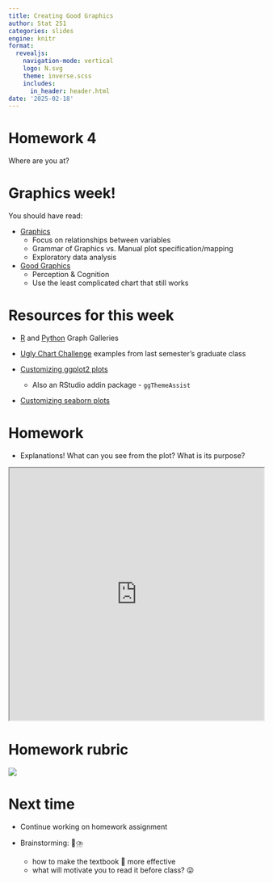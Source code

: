 ```yaml
---
title: Creating Good Graphics
author: Stat 251
categories: slides
engine: knitr
format:
  revealjs:
    navigation-mode: vertical
    logo: N.svg
    theme: inverse.scss
    includes:
      in_header: header.html
date: '2025-02-18'
---
```


# Homework 4

Where are you at?

# Graphics week! {.r-fit-text}

You should have read:

- [Graphics](https://srvanderplas.github.io/stat-computing-r-python/part-wrangling/02b-graphics.html)
    - Focus on relationships between variables
    - Grammar of Graphics vs. Manual plot specification/mapping
    - Exploratory data analysis

- [Good Graphics](https://srvanderplas.github.io/stat-computing-r-python/part-wrangling/02c-good-graphics.html)
    - Perception & Cognition
    - Use the least complicated chart that still works

# Resources for this week

- [R](https://r-graph-gallery.com/) and [Python](https://python-graph-gallery.com/) Graph Galleries

- [Ugly Chart Challenge](https://srvanderplas.github.io/unl-stat850/homework/08-results.html) examples from last semester's graduate class

- [Customizing ggplot2 plots](https://rdpeng.github.io/RProgDA/customizing-ggplot2-plots.html)
    - Also an RStudio addin package - `ggThemeAssist`

- [Customizing seaborn plots](https://www.codecademy.com/article/seaborn-design-i)


# Homework
::: small

- Explanations! What can you see from the plot? What is its purpose?

:::

```{=html}
<iframe width="100%" height = "500px" src="https://unl-statistics/stat251/homework/05-graphics-groundhogs.html"></iframe>
```


# Homework rubric

![](fig/graphics-groundhogs-rubric.png){fig-alt="Rubric for homework assignment. Data exploration is worth 2 points, and includes each variable explored and each plot described with 1-2 sentences. Grammar of graphics - probabilities and grammar of graphics - agreement are worth 1.5 points each. Ugly chart in R is worth 2.5 points, including the explanation of why the chart is ugly. Ugly chart in python is worth 2.5 points, including the explanation of why the chart is ugly."}

# Next time

- Continue working on homework assignment

- Brainstorming: &#x1F9E0;&#x26C8;&#xFE0F;
    - how to make the textbook &#x1F4D6; more effective 
    - what will motivate you to read it before class? &#x1F61C;
